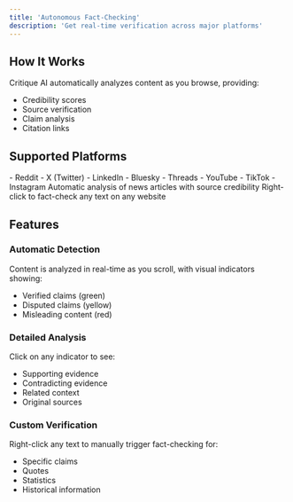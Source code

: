 ```yaml
---
title: 'Autonomous Fact-Checking'
description: 'Get real-time verification across major platforms'
---
```


## How It Works

Critique AI automatically analyzes content as you browse, providing:

- Credibility scores
- Source verification
- Claim analysis
- Citation links

## Supported Platforms

<CardGroup cols={2}>
  <Card title="Social Media" icon="share-nodes">
    - Reddit
    - X (Twitter)
    - LinkedIn
    - Bluesky
    - Threads
  </Card>
  
  <Card title="Video Platforms" icon="video">
    - YouTube
    - TikTok
    - Instagram
  </Card>
  
  <Card title="News Sites" icon="newspaper">
    Automatic analysis of news articles with source credibility
  </Card>
  
  <Card title="Any Website" icon="globe">
    Right-click to fact-check any text on any website
  </Card>
</CardGroup>

## Features

### Automatic Detection
Content is analyzed in real-time as you scroll, with visual indicators showing:
- Verified claims (green)
- Disputed claims (yellow)
- Misleading content (red)

### Detailed Analysis
Click on any indicator to see:
- Supporting evidence
- Contradicting evidence
- Related context
- Original sources

### Custom Verification
Right-click any text to manually trigger fact-checking for:
- Specific claims
- Quotes
- Statistics
- Historical information 